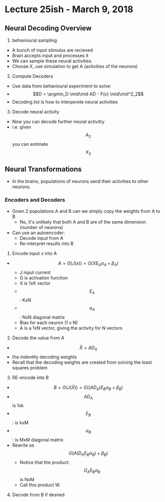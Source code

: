 # Lecture 25ish - March 9, 2018

## Neural Decoding Overview

1. behavioural sampling
  - A bunch of input stimulus are recieved
  - Brain accepts input and processes it
  - We can sample these neural activities.
  - Choose X, use simulation to get A (activities of the neurons)

2. Compute Decoders
  - Use data from behavioural experiment to solve:
  - $$D = \argmin_D \mid\mid AD - F(x) \mid\mid^2_2$$
  - Decoding list is how to interperete neural activities
3. Decode neural activity
  - Now you can decode further neural activitty
  - i.e. given $$A_2$$ you can estimate $$X_2$$

## Neural Transformations
- In the brains, populations of neurons send their activities to other neurons.

### Encoders and Decoders
- Given 2 populations A and B can we simply copy the weights from A to B
  - No, it's unlikely that both A and B are of the same dimension (number of neurons)
- Can use an autoencoder:
  - Decode input from A
  - Re-interpret results into B

1. Encode input x into A
  - $$A = G(J(x)) = G(X E_A \alpha_A + \beta_A)$$
    - J input current
    - G is activation function
    - X is 1xK vector
    - $$E_A$$: KxN
    - $$\alpha_A$$: NxN diagonal matrix
    - Bias for each neuron (1 x N)
    - A is a 1xN vector, giving the activity for N vectors
2. Decode the value from A
  - $$\hat{X} = A D_A$$
  - the indentity decoding weights
  - Recall that the decoding weights are created from solving the least squares problem
3. RE-encode into B
  - $$B = G(J(\hat{X})) = G((A D_A) E_B \alpha_B + \beta_B)$$
  - $$A D_A$$ is 1xk
  - $$E_B$$: is kxM
  - $$\alpha_B$$: is MxM diagonal matrix
  - Rewrite as $$G(A(D_A E_B \alpha_B) + \beta_B)$$
    - Notice that the product: $$D_A E_B \alpha_B$$ is NxM
    - Call this product W.
4. Decode from B if desired
